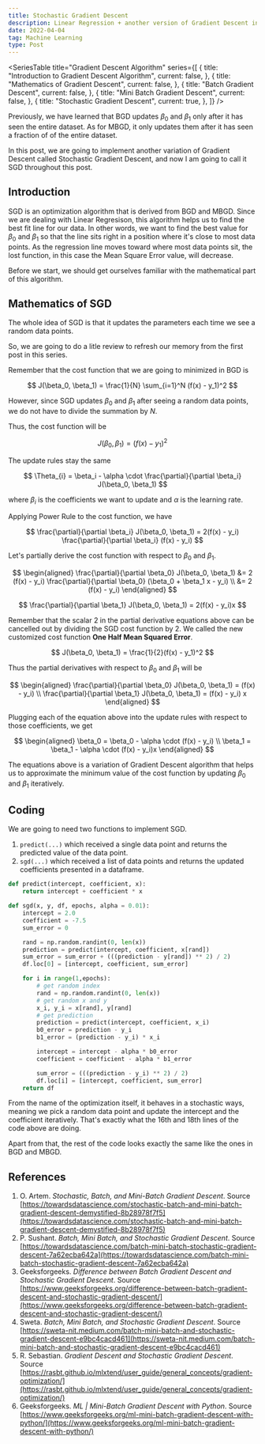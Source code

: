 ```yaml
---
title: Stochastic Gradient Descent
description: Linear Regression + another version of Gradient Descent in Python
date: 2022-04-04
tag: Machine Learning
type: Post
---
```


<SeriesTable
  title="Gradient Descent Algorithm"
  series={[
    {
      title: "Introduction to Gradient Descent Algorithm",
      current: false,
    },
    {
      title: "Mathematics of Gradient Descent",
      current: false,
    },
    {
      title: "Batch Gradient Descent",
      current: false,
    },
    {
      title: "Mini Batch Gradient Descent",
      current: false,
    },
    {
      title: "Stochastic Gradient Descent",
      current: true,
    },
  ]}
/>

Previously, we have learned that BGD updates $\beta_0$ and $\beta_1$ only after it has seen the entire dataset.
As for MBGD, it only updates them after it has seen a fraction of of the entire dataset.

In this post, we are going to implement another variation of Gradient Descent called Stochastic Gradient Descent, and now I am going to call it SGD throughout this post.

## Introduction

SGD is an optimization algorithm that is derived from BGD and MBGD.
Since we are dealing with Linear Regresison, this algorithm helps us to find the best fit line for our data.
In other words, we want to find the best value for $\beta_0$ and $\beta_1$ so that the line sits right in a position where it's close to most data points.
As the regression line moves toward where most data points sit, the lost function, in this case the Mean Square Error value, will decrease.

Before we start, we should get ourselves familiar with the mathematical part of this algorithm.

## Mathematics of SGD

The whole idea of SGD is that it updates the parameters each time we see a random data points.

So, we are going to do a litle review to refresh our memory from the first post in this series.

Remember that the cost function that we are going to minimized in BGD is

$$
  J(\beta_0, \beta_1) = \frac{1}{N} \sum_{i=1}^N (f(x) - y_1)^2
$$

However, since SGD updates $\beta_0$ and $\beta_1$ after seeing a random data points, we do not have to divide the summation by $N$.

Thus, the cost function will be

$$
  J(\beta_0, \beta_1) = (f(x) - y_1)^2
$$

The update rules stay the same

$$
  \Theta_{i} = \beta_i - \alpha \cdot \frac{\partial}{\partial \beta_i} J(\beta_0, \beta_1)
$$

where $\beta_i$ is the coefficients we want to update and $\alpha$ is the learning rate.

Applying Power Rule to the cost function, we have

$$
    \frac{\partial}{\partial \beta_i} J(\beta_0, \beta_1) = 2(f(x) - y_i) \frac{\partial}{\partial \beta_i} (f(x) - y_i)
$$

Let's partially derive the cost function with respect to $\beta_0$ and $\beta_1$.

$$
    \begin{aligned}
        \frac{\partial}{\partial \beta_0} J(\beta_0, \beta_1)
        &= 2 (f(x) - y_i) \frac{\partial}{\partial \beta_0} (\beta_0 + \beta_1 x - y_i) \\
        &= 2 (f(x) - y_i)
    \end{aligned}
$$

$$
    \frac{\partial}{\partial \beta_1} J(\beta_0, \beta_1) = 2(f(x) - y_i)x
$$

Remember that the scalar 2 in the partial derivative equations above can be cancelled out by dividing the SGD cost function by 2.
We called the new customized cost function **One Half Mean Squared Error**.

$$
  J(\beta_0, \beta_1) = \frac{1}{2}(f(x) - y_1)^2
$$

Thus the partial derivatives with respect to $\beta_0$ and $\beta_1$ will be

$$
    \begin{aligned}
        \frac{\partial}{\partial \beta_0} J(\beta_0, \beta_1) = (f(x) - y_i) \\
        \frac{\partial}{\partial \beta_1} J(\beta_0, \beta_1) = (f(x) - y_i) x
    \end{aligned}
$$

Plugging each of the equation above into the update rules with respect to those coefficients, we get

$$
    \begin{aligned}
        \beta_0 = \beta_0 - \alpha \cdot (f(x) - y_i) \\
        \beta_1 = \beta_1 - \alpha \cdot (f(x) - y_i)x
    \end{aligned}
$$

The equations above is a variation of Gradient Descent algorithm that helps us to approximate the minimum value of the cost function by updating $\beta_0$ and $\beta_1$ iteratively.

## Coding

We are going to need two functions to implement SGD.

1. `predict(...)` which received a single data point and returns the predicted value of the data point.
2. `sgd(...)` which received a list of data points and returns the updated coefficients presented in a dataframe.

```python
def predict(intercept, coefficient, x):
    return intercept + coefficient * x

def sgd(x, y, df, epochs, alpha = 0.01):
    intercept = 2.0
    coefficient = -7.5
    sum_error = 0

    rand = np.random.randint(0, len(x))
    prediction = predict(intercept, coefficient, x[rand])
    sum_error = sum_error + (((prediction - y[rand]) ** 2) / 2)
    df.loc[0] = [intercept, coefficient, sum_error]

    for i in range(1,epochs):
        # get random index
        rand = np.random.randint(0, len(x))
        # get random x and y
        x_i, y_i = x[rand], y[rand]
        # get prediction
        prediction = predict(intercept, coefficient, x_i)
        b0_error = prediction - y_i
        b1_error = (prediction - y_i) * x_i

        intercept = intercept - alpha * b0_error
        coefficient = coefficient - alpha * b1_error

        sum_error = (((prediction - y_i) ** 2) / 2)
        df.loc[i] = [intercept, coefficient, sum_error]
    return df
```

From the name of the optimization itself, it behaves in a stochastic ways, meaning we pick a random data point and update the intercept and the coefficient iteratively.
That's exactly what the 16th and 18th lines of the code above are doing.

Apart from that, the rest of the code looks exactly the same like the ones in BGD and MBGD.

## References

1. O. Artem. _Stochastic, Batch, and Mini-Batch Gradient Descent_. Source [https://towardsdatascience.com/stochastic-batch-and-mini-batch-gradient-descent-demystified-8b28978f7f5](https://towardsdatascience.com/stochastic-batch-and-mini-batch-gradient-descent-demystified-8b28978f7f5)
2. P. Sushant. _Batch, Mini Batch, and Stochastic Gradient Descent_. Source [https://towardsdatascience.com/batch-mini-batch-stochastic-gradient-descent-7a62ecba642a](https://towardsdatascience.com/batch-mini-batch-stochastic-gradient-descent-7a62ecba642a)
3. Geeksforgeeks. _Difference between Batch Gradient Descent and Stochastic Gradient Descent_. Source [https://www.geeksforgeeks.org/difference-between-batch-gradient-descent-and-stochastic-gradient-descent/](https://www.geeksforgeeks.org/difference-between-batch-gradient-descent-and-stochastic-gradient-descent/)
4. Sweta. _Batch, Mini Batch, and Stochastic Gradient Descent_. Source [https://sweta-nit.medium.com/batch-mini-batch-and-stochastic-gradient-descent-e9bc4cacd461](https://sweta-nit.medium.com/batch-mini-batch-and-stochastic-gradient-descent-e9bc4cacd461)
5. R. Sebastian. _Gradient Descent and Stochastic Gradient Descent_. Source [https://rasbt.github.io/mlxtend/user_guide/general_concepts/gradient-optimization/](https://rasbt.github.io/mlxtend/user_guide/general_concepts/gradient-optimization/)
6. Geeksforgeeks. _ML | Mini-Batch Gradient Descent with Python_. Source [https://www.geeksforgeeks.org/ml-mini-batch-gradient-descent-with-python/](https://www.geeksforgeeks.org/ml-mini-batch-gradient-descent-with-python/)
